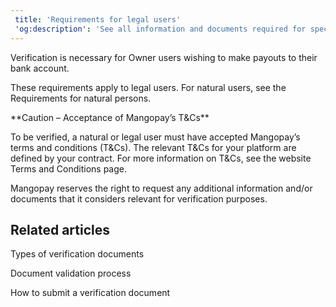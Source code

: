 ```yaml
---  
 title: 'Requirements for legal users'  
 'og:description': 'See all information and documents required for specific legal structures in each jurisdiction.'  
---  
```


Verification is necessary for Owner users wishing to make payouts to their bank account.  

These requirements apply to legal users. For natural users, see the Requirements for natural persons.  

<Warning>  
**Caution – Acceptance of Mangopay’s T&Cs** 
  
To be verified, a natural or legal user must have accepted Mangopay’s terms and conditions (T&Cs). The relevant T&Cs for your platform are defined by your contract. For more information on T&Cs, see the website Terms and Conditions page.  
</Warning>  

Mangopay reserves the right to request any additional information and/or documents that it considers relevant for verification purposes.  

## Related articles  

<Card title="Article">Types of verification documents</Card>  

<Card title="Article">Document validation process</Card>  

<Card title="Tutorial">How to submit a verification document</Card>